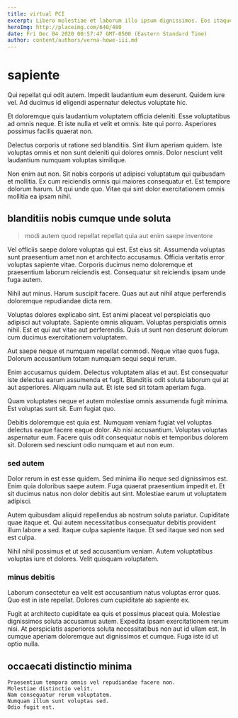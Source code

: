 ```yaml
---
title: virtual PCI
excerpt: Libero molestiae et laborum illo ipsum dignissimos. Eos itaque consequatur dicta quod. Earum est voluptatem quis neque incidunt dolorem iusto perferendis. Quae error et. Sit asperiores beatae commodi aliquam consectetur magni rem soluta cumque.
heroImg: http://placeimg.com/640/480
date: Fri Dec 04 2020 00:57:47 GMT-0500 (Eastern Standard Time)
author: content/authors/verna-howe-iii.md
---
```

# sapiente

Qui repellat qui odit autem. Impedit laudantium eum deserunt. Quidem iure vel. Ad ducimus id eligendi aspernatur delectus voluptate hic.
  
Et doloremque quis laudantium voluptatem officia deleniti. Esse voluptatibus ad omnis neque. Et iste nulla et velit et omnis. Iste qui porro. Asperiores possimus facilis quaerat non.
  
Delectus corporis ut ratione sed blanditiis. Sint illum aperiam quidem. Iste voluptas omnis et non sunt deleniti qui dolores omnis. Dolor nesciunt velit laudantium numquam voluptas similique.
  
Non enim aut non. Sit nobis corporis ut adipisci voluptatum qui quibusdam et mollitia. Ex cum reiciendis omnis qui maiores consequatur et. Est tempore dolorum harum. Ut qui unde quo. Vitae qui sint dolor exercitationem omnis mollitia ea ipsam nihil.

## blanditiis nobis cumque unde soluta

> modi autem quod repellat repellat quia aut enim saepe inventore

Vel officiis saepe dolore voluptas qui est. Est eius sit. Assumenda voluptas sunt praesentium amet non et architecto accusamus. Officia veritatis error voluptas sapiente vitae. Corporis ducimus nemo doloremque et praesentium laborum reiciendis est. Consequatur sit reiciendis ipsam unde fuga autem.
  
Nihil aut minus. Harum suscipit facere. Quas aut aut nihil atque perferendis doloremque repudiandae dicta rem.
  
Voluptas dolores explicabo sint. Est animi placeat vel perspiciatis quo adipisci aut voluptate. Sapiente omnis aliquam. Voluptas perspiciatis omnis nihil. Est et qui aut vitae aut perferendis. Quis ut sunt non deserunt dolorum cum ducimus exercitationem voluptatem.
  
Aut saepe neque et numquam repellat commodi. Neque vitae quos fuga. Dolorum accusantium totam numquam sequi sequi rerum.
  
Enim accusamus quidem. Delectus voluptatem alias et aut. Est consequatur iste delectus earum assumenda et fugit. Blanditiis odit soluta laborum qui at aut asperiores. Aliquam nulla aut. Et iste sed sit totam aperiam fuga.
  
Quam voluptates neque et autem molestiae omnis assumenda fugit minima. Est voluptas sunt sit. Eum fugiat quo.
  
Debitis doloremque est quia est. Numquam veniam fugiat vel voluptas delectus eaque facere eaque dolor. Ab nisi accusantium. Voluptas voluptas aspernatur eum. Facere quis odit consequatur nobis et temporibus dolorem sit. Dolorem sed nesciunt odio numquam et aut non eum.

### sed autem

Dolor rerum in est esse quidem. Sed minima illo neque sed dignissimos est. Enim quia doloribus saepe autem. Fuga quaerat praesentium impedit et. Et sit ducimus natus non dolor debitis aut sint. Molestiae earum ut voluptatem adipisci.
  
Autem quibusdam aliquid repellendus ab nostrum soluta pariatur. Cupiditate quae itaque et. Qui autem necessitatibus consequatur debitis provident illum labore a sed. Itaque culpa sapiente itaque. Et sed itaque sed non sed est culpa.
  
Nihil nihil possimus et ut sed accusantium veniam. Autem voluptatibus voluptas iure et dolores. Velit quisquam voluptatem.

### minus debitis

Laborum consectetur ea velit est accusantium natus voluptas error quas. Quo est in iste repellat. Dolores cum cupiditate ab sapiente ex.
  
Fugit at architecto cupiditate ea quis et possimus placeat quia. Molestiae dignissimos soluta accusamus autem. Expedita ipsam exercitationem rerum nisi. At perspiciatis asperiores soluta necessitatibus non aut id ullam est. In cumque aperiam doloremque aut dignissimos et cumque. Fuga iste id ut optio nulla.

## occaecati distinctio minima

```text
Praesentium tempora omnis vel repudiandae facere non.
Molestiae distinctio velit.
Nam consequatur rerum voluptatem.
Numquam illum sunt voluptas sed.
Odio fugit est.
```

